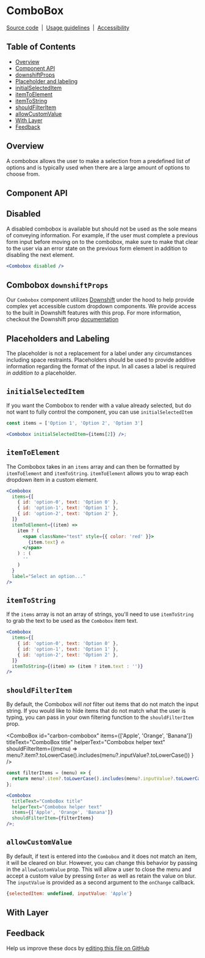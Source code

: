 
# ComboBox

[Source code](https://github.com/carbon-design-system/carbon/tree/main/packages/react/src/components/ComboBox)
&nbsp;|&nbsp;
[Usage guidelines](https://www.carbondesignsystem.com/components/dropdown/usage#combo-box)
&nbsp;|&nbsp;
[Accessibility](https://www.carbondesignsystem.com/components/dropdown/accessibility)

## Table of Contents

- [Overview](#overview)
- [Component API](#component-api)
- [downshiftProps](#combobox-downshiftprops)
- [Placeholder and labeling](#placeholders-and-labeling)
- [initialSelectedItem](#initialselecteditem)
- [itemToElement](#itemtoelement)
- [itemToString](#itemtostring)
- [shouldFilterItem](#shouldfilteritem)
- [allowCustomValue](#allowcustomvalue)
- [With Layer](#with-layer)
- [Feedback](#feedback)

## Overview

A combobox allows the user to make a selection from a predefined list of options
and is typically used when there are a large amount of options to choose from.

<Canvas>
  <Story of={ComboBoxStories.Default} />
</Canvas>

## Component API

<ArgsTable sort="asc" />

## Disabled

A disabled combobox is available but should not be used as the sole means of
conveying information. For example, if the user must complete a previous form
input before moving on to the combobox, make sure to make that clear to the user
via an error state on the previous form element in addition to disabling the
next element.

```jsx
<Combobox disabled />
```

## Combobox `downshiftProps`

Our `Combobox` component utilizes [Downshift](https://www.downshift-js.com/)
under the hood to help provide complex yet accessible custom dropdown
components. We provide access to the built in Downshift features with this prop.
For more information, checkout the Downshift prop
[documentation](https://www.downshift-js.com/downshift#props-used-in-examples)

## Placeholders and Labeling

The placeholder is not a replacement for a label under any circumstances
including space restraints. Placeholders should be used to provide additive
information regarding the format of the input. In all cases a label is required
_in addition to_ a placeholder.

## `initialSelectedItem`

If you want the Combobox to render with a value already selected, but do not
want to fully control the component, you can use `initialSelectedItem`

```jsx
const items = ['Option 1', 'Option 2', 'Option 3']

<Combobox initialSelectedItem={items[2]} />;
```

## `itemToElement`

The Combobox takes in an `items` array and can then be formatted by
`itemToElement` and `itemToString`. `itemToElement` allows you to wrap each
dropdown item in a custom element.

```jsx
<Combobox
  items={[
    { id: 'option-0', text: 'Option 0' },
    { id: 'option-1', text: 'Option 1' },
    { id: 'option-2', text: 'Option 2' },
  ]}
  itemToElement={(item) =>
    item ? (
      <span className="test" style={{ color: 'red' }}>
        {item.text} 🔥
      </span>
    ) : (
      ''
    )
  }
  label="Select an option..."
/>
```

## `itemToString`

If the `items` array is not an array of strings, you'll need to use
`itemToString` to grab the text to be used as the `Combobox` item text.

```jsx
<Combobox
  items={[
    { id: 'option-0', text: 'Option 0' },
    { id: 'option-1', text: 'Option 1' },
    { id: 'option-2', text: 'Option 2' },
  ]}
  itemToString={(item) => (item ? item.text : '')}
/>
```

## `shouldFilterItem`

By default, the Combobox will _not_ filter out items that do not match the input
string. If you would like to hide items that do not match what the user is
typing, you can pass in your own filtering function to the `shouldFilterItem`
prop.

<ComboBox
  id="carbon-combobox"
  items={['Apple', 'Orange', 'Banana']}
  titleText="ComboBox title"
  helperText="Combobox helper text"
  shouldFilterItem={(menu) =>
    menu?.item?.toLowerCase().includes(menu?.inputValue?.toLowerCase())
  }
/>

```jsx
const filterItems = (menu) => {
  return menu?.item?.toLowerCase().includes(menu?.inputValue?.toLowerCase());
};

<Combobox
  titleText="ComboBox title"
  helperText="Combobox helper text"
  items={['Apple', 'Orange', 'Banana']}
  shouldFilterItem={filterItems}
/>;
```

## `allowCustomValue`

By default, if text is entered into the `Combobox` and it does not match an
item, it will be cleared on blur. However, you can change this behavior by
passing in the `allowCustomValue` prop. This will allow a user to close the menu
and accept a custom value by pressing `Enter` as well as retain the value on
blur. The `inputValue` is provided as a second argument to the `onChange`
callback.

```js
{selectedItem: undefined, inputValue: 'Apple'}
```

## With Layer

<Canvas>
  <Story of={ComboBoxStories._WithLayer} />
</Canvas>

## Feedback

Help us improve these docs by
[editing this file on GitHub](https://github.com/carbon-design-system/carbon/edit/main/packages/react/src/components/ComboBox/ComboBox.mdx)
